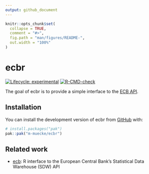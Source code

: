 ```yaml
---
output: github_document
---
```


<!-- README.md is generated from README.Rmd. Please edit that file -->

```r
knitr::opts_chunk$set(
  collapse = TRUE,
  comment = "#>",
  fig.path = "man/figures/README-",
  out.width = "100%"
)
```

# ecbr

<!-- badges: start -->
[![Lifecycle: experimental](https://img.shields.io/badge/lifecycle-experimental-orange.svg)](https://lifecycle.r-lib.org/articles/stages.html#experimental)
[![R-CMD-check](https://github.com/m-muecke/ecbr/actions/workflows/R-CMD-check.yaml/badge.svg)](https://github.com/m-muecke/ecbr/actions/workflows/R-CMD-check.yaml)
<!-- badges: end -->

The goal of ecbr is to provide a simple interface to the [ECB API](https://data.ecb.europa.eu/help/api/overview).

## Installation
You can install the development version of ecbr from [GitHub](https://github.com/) with:

```r
# install.packages("pak")
pak::pak("m-muecke/ecbr")
```

## Related work
* [ecb](https://github.com/expersso/ecb): R interface to the European Central Bank's Statistical Data Warehouse (SDW) API
